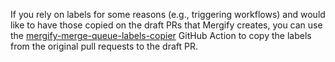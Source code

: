If you rely on labels for some reasons (e.g., triggering workflows) and would
like to have those copied on the draft PRs that Mergify creates, you can use
the
[mergify-merge-queue-labels-copier](https://github.com/marketplace/actions/mergify-merge-queue-labels-copier)
GitHub Action to copy the labels from the original pull requests to the draft
PR.
